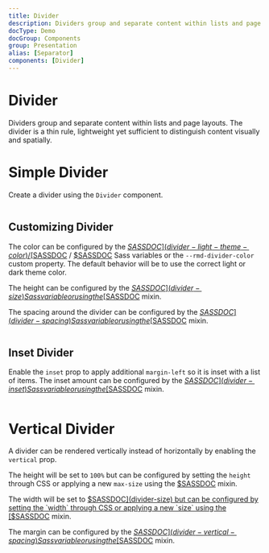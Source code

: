 ```yaml
---
title: Divider
description: Dividers group and separate content within lists and page layouts. The divider is a thin rule, lightweight yet sufficient to distinguish content visually and spatially.
docType: Demo
docGroup: Components
group: Presentation
alias: [Separator]
components: [Divider]
---
```


# Divider

Dividers group and separate content within lists and page layouts. The divider
is a thin rule, lightweight yet sufficient to distinguish content visually and
spatially.

# Simple Divider

Create a divider using the `Divider` component.

```demo source="./SimpleDivider.tsx"

```

## Customizing Divider

The color can be configured by the [$SASSDOC](divider-light-theme-color) /
[$SASSDOC](divider-dark-theme-color) / [$SASSDOC](divider-color) Sass variables
or the `--rmd-divider-color` custom property. The default behavior will be to
use the correct light or dark theme color.

The height can be configured by the [$SASSDOC](divider-size) Sass variable or
using the [$SASSDOC](<divider-set-var(size, NEW_SIZE)>) mixin.

The spacing around the divider can be configured by the
[$SASSDOC](divider-spacing) Sass variable or using the
[$SASSDOC](<divider-set-var(spacing, NEW_SIZE)>) mixin.

```demo source="./CustomizingDivider.tsx"

```

## Inset Divider

Enable the `inset` prop to apply additional `margin-left` so it is inset with a
list of items. The inset amount can be configured by the
[$SASSDOC](divider-inset) Sass variable or using the
[$SASSDOC](<divider-set-var(inset, NEW_VALUE)>) mixin.

```demo source="./InsetDivider.tsx"

```

# Vertical Divider

A divider can be rendered vertically instead of horizontally by enabling the
`vertical` prop.

The height will be set to `100%` but can be configured by setting the `height`
through CSS or applying a new `max-size` using the
[$SASSDOC](<divider-set-var(max-size, NEW_SIZE)>) mixin.

The width will be set to [$SASSDOC](divider-size) but can be configured by
setting the `width` through CSS or applying a new `size` using the
[$SASSDOC](<divider-set-var(size, NEW_SIZE)>) mixin.

The margin can be configured by the [$SASSDOC](divider-vertical-spacing) Sass
variable or using the [$SASSDOC](<divider-set-var(vertical-spacing, NEW_SIZE)>)
mixin.

```demo source="./VerticalDivider.tsx"

```

